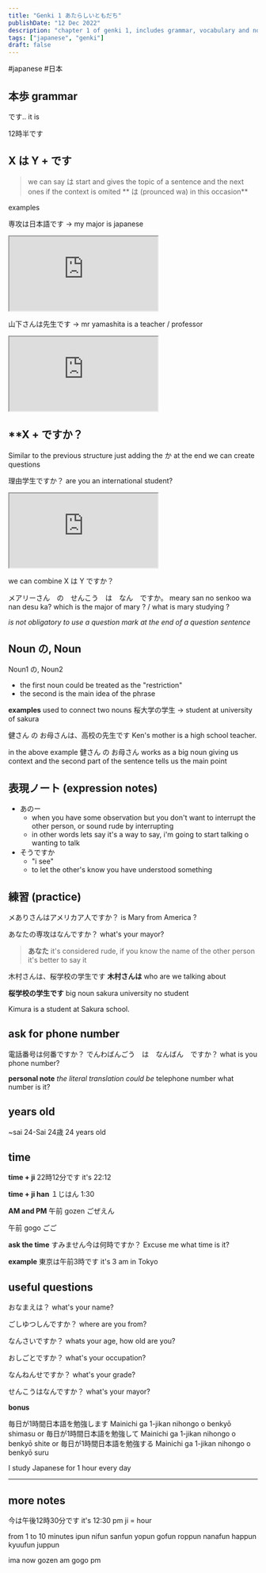 ```yaml
---
title: "Genki 1 あたらしいともだち"
publishDate: "12 Dec 2022"
description: "chapter 1 of genki 1, includes grammar, vocabulary and notes"
tags: ["japanese", "genki"]
draft: false
---
```


#japanese #日本

## 本歩 grammar

です.. it is

12時半です

## **X は Y + です**

> we can say は start and gives the topic of a sentence and the next ones if the context is omited
> ** は (prounced wa) in this occasion**

examples

専攻は日本語です -> my major is japanese
<iframe src="https://drive.google.com/file/d/1mDgmuKiBPbuZxsgcTzLbsG8efV1GxBTZ/preview" allow="autoplay"></iframe>

山下さんは先生です -> mr yamashita is a teacher / professor
<iframe src="https://drive.google.com/file/d/1WIl-VjhIMugRAoH_OQEh0mLuEf_lBu8U/preview"
allow="autoplay"></iframe>

## **X + ですか？

Similar to the previous structure just adding the か at the end we can create questions

理由学生ですか？ are you an international student?
<iframe src="https://drive.google.com/file/d/1_DCs-2BSHZ_cfrrmH1HzxbekbbcjcVZN/preview" allow="autoplay"></iframe>

we can combine X は Y ですか？

メアリーさん　の　せんこう　は　なん　ですか。
meary san no senkoo wa nan desu ka?
which is the major of mary ? / what is mary studying ?

*is not obligatory to use a question mark at the end of a question sentence*

## Noun の, Noun

Noun1 の, Noun2
- the first noun could be treated as the "restriction"
- the second is the main idea of the phrase

**examples**
used to connect two nouns
桜大学の学生 -> student at university of sakura

健さん の お母さんは、高校の先生です
Ken's mother is a high school teacher.

in the above example
健さん の お母さん
works as a big noun giving us context
and the second part of the sentence tells us the main point

## 表現ノート (expression notes)
- あのー
	- when you have some observation but you don't want to interrupt the other person, or sound rude by interrupting
	- in other words lets say it's a way to say, i'm going to start talking o wanting to talk
- そうですか
	- "i see"
	- to let the other's know you have understood something

## 練習 (practice)

メありさんはアメリカア人ですか？
is Mary from America ?

あなたの専攻はなんですか？
what's your mayor?

> **あなた** it's considered rude, if you know the name of the other person it's better to say it

木村さんは、桜学校の学生です
**木村さんは** who are we talking about

**桜学校の学生です** big noun
sakura university  no student

Kimura is a student at Sakura school.

## ask for phone number

電話番号は何番ですか？
でんわばんごう　は　なんばん　ですか？
what is you phone number?

**personal note**
*the literal translation could be*
telephone number what number is it?

## years old

~sai
24-Sai
24歳 24 years old

## time

**time + ji**
22時12分です
it's 22:12

**time + ji han**
１じはん
1:30

**AM and PM**
午前
gozen
ごぜえん

午前
gogo
ごご

**ask the time**
すみません今は何時ですか？
Excuse me what time is it?

**example**
東京は午前3時です
it's 3 am in Tokyo

## useful questions

おなまえは？
what's your name?

ごしゆつしんですか？
where are you from?

なんさいですか？
whats your age, how old are you?

おしごとですか？
what's your occupation?

なんねんせですか？
what's your grade?

せんこうはなんですか？
what's your mayor?

**bonus**

毎日が1時間日本語を勉強します
Mainichi ga 1-jikan nihongo o benkyō shimasu
or
毎日が1時間日本語を勉強して
Mainichi ga 1-jikan nihongo o benkyō shite
or
毎日が1時間日本語を勉強する
Mainichi ga 1-jikan nihongo o benkyō suru

I study Japanese for 1 hour every day

---
## more notes
今は午後12時30分です
it's 12:30 pm
ji = hour

from 1 to 10 minutes
ipun
nifun
sanfun
yopun
gofun
roppun
nanafun
happun
kyuufun
juppun

ima now
gozen am
gogo pm
